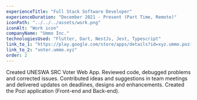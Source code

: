 ```yaml
---
experienceTitle: "Full Stack Software Developer"
experienceDuration: "December 2021 - Present (Part Time, Remote)"
iconPath: "../../../assets/work.png"
iconAlt: "Work icon"
companyName: "Ummo Inc."
technologiesUsed: "Flutter, Dart, NestJs, Jest, Typescript"
link_to_1: "https://play.google.com/store/apps/details?id=xyz.ummo.pozi"
link_to_2: "voter.ummo.xyz"
order: 2
---
```

Created UNESWA SRC Voter Web App. Reviewed code, debugged problems and corrected issues. 
Contributed ideas and suggestions in team meetings and delivered updates on deadlines, 
designs and enhancements. Created the Pozi application (Front-end and Back-end).
